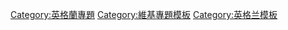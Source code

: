 {{template category}}
[[Category:英格蘭專題|Category:英格蘭專題]]
[[Category:維基專題模板|Category:維基專題模板]]
[[Category:英格兰模板|Category:英格兰模板]]